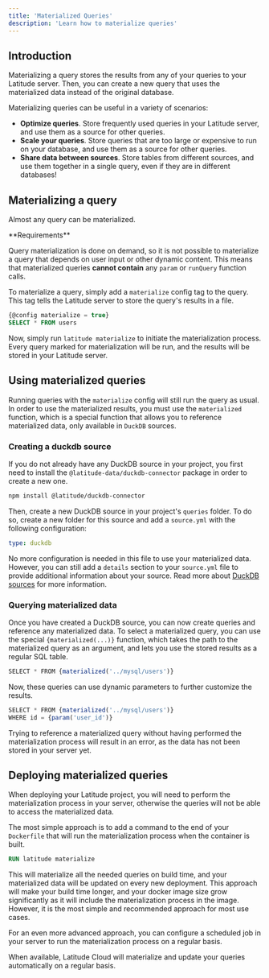 ```yaml
---
title: 'Materialized Queries'
description: 'Learn how to materialize queries'
---
```


## Introduction

Materializing a query stores the results from any of your queries to your Latitude server. Then, you can create a new query that uses the materialized data instead of the original database.

Materializing queries can be useful in a variety of scenarios:
- **Optimize queries**. Store frequently used queries in your Latitude server, and use them as a source for other queries.
- **Scale your queries**. Store queries that are too large or expensive to run on your database, and use them as a source for other queries.
- **Share data between sources**. Store tables from different sources, and use them together in a single query, even if they are in different databases!

## Materializing a query

Almost any query can be materialized.

<Note>
  **Requirements**

  Query materialization is done on demand, so it is not possible to materialize a query that depends on user input or other dynamic content. This means that materialized queries **cannot contain** any `param` or `runQuery` function calls.
</Note>

To materialize a query, simply add a `materialize` config tag to the query. This tag tells the Latitude server to store the query's results in a file.

```sql queries/mysql/users.sql
{@config materialize = true}
SELECT * FROM users
```

Now, simply run `latitude materialize` to initiate the materialization process. Every query marked for materialization will be run, and the results will be stored in your Latitude server.

## Using materialized queries

Running queries with the `materialize` config will still run the query as usual. In order to use the materialized results, you must use the `materialized` function, which is a special function that allows you to reference materialized data, only available in `DuckDB` sources.

### Creating a duckdb source

If you do not already have any DuckDB source in your project, you first need to install the `@latitude-data/duckdb-connector` package in order to create a new one.

```bash
npm install @latitude/duckdb-connector
```

Then, create a new DuckDB source in your project's `queries` folder. To do so, create a new folder for this source and add a `source.yml` with the following configuration:

```yaml queries/materialized/source.yaml
type: duckdb
```

No more configuration is needed in this file to use your materialized data. However, you can still add a `details` section to your `source.yml` file to provide additional information about your source. Read more about [DuckDB sources](/sources/duckdb) for more information.

### Querying materialized data

Once you have created a DuckDB source, you can now create queries and reference any materialized data. To select a materialized query, you can use the special `{materialized(...)}` function,
which takes the path to the materialized query as an argument, and lets you use the stored results as a regular SQL table.

```jsx queries/materialized/users.sql
SELECT * FROM {materialized('../mysql/users')}
```

Now, these queries can use dynamic parameters to further customize the results.

```jsx queries/materialized/users.sql
SELECT * FROM {materialized('../mysql/users')}
WHERE id = {param('user_id')}
```

<Warning>
  Trying to reference a materialized query without having performed the materialization process will result in an error, as the data has not been stored in your server yet.
</Warning>

## Deploying materialized queries

When deploying your Latitude project, you will need to perform the materialization process in your server, otherwise the queries will not be able to access the materialized data.

The most simple approach is to add a command to the end of your `Dockerfile` that will run the materialization process when the container is built.
```Dockerfile
RUN latitude materialize
```
This will materialize all the needed queries on build time, and your materialized data will be updated on every new deployment.
This approach will make your build time longer, and your docker image size grow significantly as it will include the materialization process in the image.
However, it is the most simple and recommended approach for most use cases.

For an even more advanced approach, you can configure a scheduled job in your server to run the materialization process on a regular basis.

<Note>
  When available, Latitude Cloud will materialize and update your queries automatically on a regular basis.
</Note>

